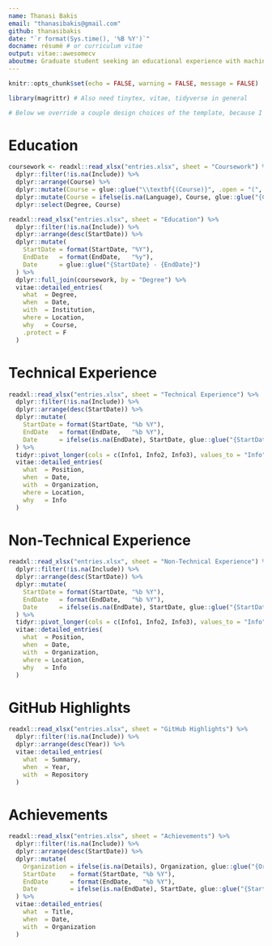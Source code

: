 ```yaml
---
name: Thanasi Bakis
email: "thanasibakis@gmail.com"
github: thanasibakis
date: "`r format(Sys.time(), '%B %Y')`"
docname: résumé # or curriculum vitae
output: vitae::awesomecv
aboutme: Graduate student seeking an educational experience with machine learning and computer vision in the industry.
---
```


```r
knitr::opts_chunk$set(echo = FALSE, warning = FALSE, message = FALSE)

library(magrittr) # Also need tinytex, vitae, tidyverse in general

# Below we override a couple design choices of the template, because I like burgundy :)
```

\definecolor{burgundy}{HTML}{800020}
\colorlet{awesome}{burgundy}

\makeatletter
\def\@sectioncolor{\color{awesome}}
\makeatother

# Education

```r
coursework <- readxl::read_xlsx("entries.xlsx", sheet = "Coursework") %>% 
  dplyr::filter(!is.na(Include)) %>%
  dplyr::arrange(Course) %>%
  dplyr::mutate(Course = glue::glue("\\textbf{(Course)}", .open = "(", .close = ")")) %>%
  dplyr::mutate(Course = ifelse(is.na(Language), Course, glue::glue("{Course} in {Language}"))) %>%
  dplyr::select(Degree, Course)

readxl::read_xlsx("entries.xlsx", sheet = "Education") %>% 
  dplyr::filter(!is.na(Include)) %>%
  dplyr::arrange(desc(StartDate)) %>%
  dplyr::mutate(
    StartDate = format(StartDate, "%Y"),
    EndDate   = format(EndDate,   "%y"),
    Date      = glue::glue("{StartDate} - {EndDate}")
  ) %>%
  dplyr::full_join(coursework, by = "Degree") %>%
  vitae::detailed_entries(
    what  = Degree,
    when  = Date,
    with  = Institution,
    where = Location,
    why   = Course,
    .protect = F
  )
```
# Technical Experience

```r
readxl::read_xlsx("entries.xlsx", sheet = "Technical Experience") %>%
  dplyr::filter(!is.na(Include)) %>%
  dplyr::arrange(desc(StartDate)) %>%
  dplyr::mutate(
    StartDate = format(StartDate, "%b %Y"),
    EndDate   = format(EndDate,   "%b %Y"),
    Date      = ifelse(is.na(EndDate), StartDate, glue::glue("{StartDate} - {EndDate}"))
  ) %>%
  tidyr::pivot_longer(cols = c(Info1, Info2, Info3), values_to = "Info") %>%
  vitae::detailed_entries(
    what  = Position,
    when  = Date,
    with  = Organization,
    where = Location,
    why   = Info
  )
```

# Non-Technical Experience

```r
readxl::read_xlsx("entries.xlsx", sheet = "Non-Technical Experience") %>% 
  dplyr::filter(!is.na(Include)) %>%
  dplyr::arrange(desc(StartDate)) %>%
  dplyr::mutate(
    StartDate = format(StartDate, "%b %Y"),
    EndDate   = format(EndDate,   "%b %Y"),
    Date      = ifelse(is.na(EndDate), StartDate, glue::glue("{StartDate} - {EndDate}"))
  ) %>%
  tidyr::pivot_longer(cols = c(Info1, Info2, Info3), values_to = "Info") %>%
  vitae::detailed_entries(
    what  = Position,
    when  = Date,
    with  = Organization,
    where = Location,
    why   = Info
  )
```

# GitHub Highlights

```r
readxl::read_xlsx("entries.xlsx", sheet = "GitHub Highlights") %>% 
  dplyr::filter(!is.na(Include)) %>%
  dplyr::arrange(desc(Year)) %>%
  vitae::detailed_entries(
    what  = Summary,
    when  = Year,
    with  = Repository
  )
```

# Achievements

```r
readxl::read_xlsx("entries.xlsx", sheet = "Achievements") %>% 
  dplyr::filter(!is.na(Include)) %>%
  dplyr::arrange(desc(StartDate)) %>%
  dplyr::mutate(
    Organization = ifelse(is.na(Details), Organization, glue::glue("{Organization} - {Details}")),
    StartDate    = format(StartDate, "%b %Y"),
    EndDate      = format(EndDate,   "%b %Y"),
    Date         = ifelse(is.na(EndDate), StartDate, glue::glue("{StartDate} - {EndDate}"))
  ) %>%
  vitae::detailed_entries(
    what  = Title,
    when  = Date,
    with  = Organization
  )
```